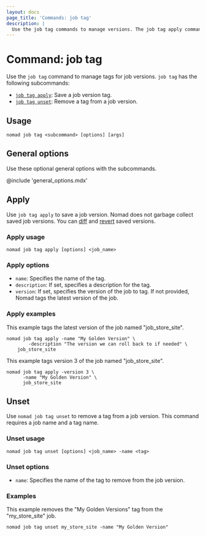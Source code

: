 ```yaml
---
layout: docs
page_title: 'Commands: job tag'
description: |
  Use the job tag commands to manage versions. The job tag apply command saves a job version tag, and the job tag unset command removes a job version tag.
---
```



# Command: job tag

Use the `job tag` command to manage tags for job versions. `job tag` has the
following subcommands:

- [`job tag apply`](#apply): Save a job version tag.
- [`job tag unset`](#unset): Remove a tag from a job version.

## Usage

```shell
nomad job tag <subcommand> [options] [args]
```

## General options

Use these optional general options with the subcommands.

@include 'general_options.mdx'

## Apply

Use `job tag apply` to save a job version. Nomad does not garbage collect saved
job versions. You can [diff] and [revert] saved versions.

### Apply usage

```shell
nomad job tag apply [options] <job_name>
```

### Apply options

- `name`: Specifies the name of the tag.
- `description`: If set, specifies a description for the tag.
- `version`: If set, specifies the version of the job to tag. If not provided, Nomad tags the latest version of the job.

### Apply examples

This example tags the latest version of the job named "job_store_site".

```shell
nomad job tag apply -name "My Golden Version" \
		-description "The version we can roll back to if needed" \
    job_store_site
```

This example tags version 3 of the job named "job_store_site".

```shell
nomad job tag apply -version 3 \
      -name "My Golden Version" \
      job_store_site
```

## Unset

Use `nomad job tag unset` to remove a tag from a job version. This command requires a job name and a tag name.

### Unset usage

```shell
nomad job tag unset [options] <job_name> -name <tag>
```

### Unset options

- `name`: Specifies the name of the tag to remove from the job version.

### Examples

This example removes the "My Golden Versions" tag from the "my_store_site" job.

```shell
nomad job tag unset my_store_site -name "My Golden Version"
```

[diff]: /nomad/docs/commands/job/history/
[revert]: /nomad/docs/commands/job/revert/

